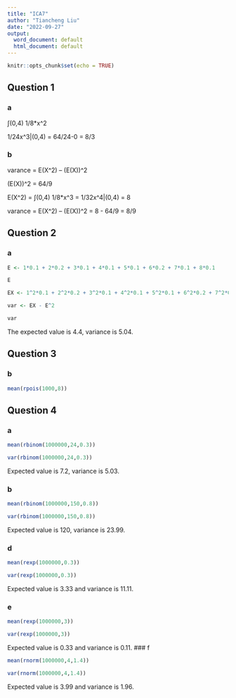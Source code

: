---
title: "ICA7"
author: "Tiancheng Liu"
date: "2022-09-27"
output:
  word_document: default
  html_document: default
---

```{r setup, include=FALSE}
knitr::opts_chunk$set(echo = TRUE)
```

## Question 1

### a

∫(0,4) 1/8*x^2

1/24x^3|(0,4) = 64/24-0 = 8/3

### b

varance = E(X^2) – (E(X))^2

(E(X))^2 = 64/9

E(X^2) = ∫(0,4) 1/8*x^3 = 1/32x^4|(0,4) = 8

varance = E(X^2) – (E(X))^2 = 8 - 64/9 = 8/9


## Question 2

### a

```{r}
E <- 1*0.1 + 2*0.2 + 3*0.1 + 4*0.1 + 5*0.1 + 6*0.2 + 7*0.1 + 8*0.1

E

EX <- 1^2*0.1 + 2^2*0.2 + 3^2*0.1 + 4^2*0.1 + 5^2*0.1 + 6^2*0.2 + 7^2*0.1 + 8^2*0.1

var <- EX - E^2

var
```

The expected value is 4.4, variance is 5.04.

## Question 3

### b

```{r}
mean(rpois(1000,8))
```


## Question 4

### a

```{r}
mean(rbinom(1000000,24,0.3))

var(rbinom(1000000,24,0.3))
```

Expected value is 7.2, variance is 5.03.


### b

```{r}
mean(rbinom(1000000,150,0.8))

var(rbinom(1000000,150,0.8))
```

Expected value is 120, variance is 23.99.


### d

```{r}
mean(rexp(1000000,0.3))

var(rexp(1000000,0.3))
```

Expected value is 3.33 and variance is 11.11.

### e

```{r}
mean(rexp(1000000,3))

var(rexp(1000000,3))
```

Expected value is 0.33 and variance is 0.11.
### f

```{r}
mean(rnorm(1000000,4,1.4))

var(rnorm(1000000,4,1.4))
```

Expected value is 3.99 and variance is 1.96.